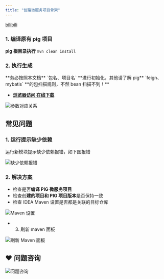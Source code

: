 ```yaml
---
title: "创建微服务项目骨架"
---
```


[bilibili](https://player.bilibili.com/player.html?bvid=BV12t411B7e9&p=3&page=3&autoplay=0)

### 1. 编译原有 pig 项目

**pig 根目录执行** `mvn clean install`

### 2. 执行生成

<Warning>
**务必按照本文档** `包名、项目名` **进行初始化，其他请了解 pig** `feign、mybatis` **的包扫描规则，不然 bean 扫描不到！**
</Warning>

- [**浏览器访问 在线下载**](https://pig4cloud.com/data/other/archetype.html?v=3.8.3)

![参数对应关系](/images/1721096240999-6f06577e-9d96-4d1d-a2e0-ab94ac47f53f.png)

## 常见问题

### 1. 运行提示缺少依赖

<Warning>
运行新模块提示缺少依赖报错，如下图报错
</Warning>

![缺少依赖报错](/images/1661477533668-37521260-69b3-4fa5-ab46-02501843a0a9.png)

### 2. 解决方案

- 检查是否**编译 PIG 微服务项目**  
- 检查创**建的项目和 PIG 项目版本**是否保持一致
- 检查 IDEA Maven 设置是否都是关联的目标仓库

![Maven 设置](/images/1661477769308-44a8e837-9bf7-406e-98d6-a32877cc5a7e.png)

- 3. 刷新 maven 面板

![刷新 Maven 面板](/images/1661477882335-b77e0eed-f889-48dc-a0c6-9237da433cc8.png)

## ❤ 问题咨询

![问题咨询](/images/1662563973685-c22e9831-db66-42b5-973f-886d25d1e0e7.gif)

